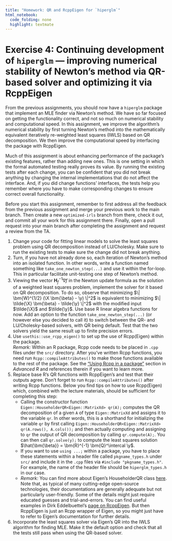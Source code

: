 ```yaml
---
title: "Homework: QR and RcppEigen for `hiperglm`"
html_notebook:
  code_folding: none
  highlight: textmate
---
```


<script type="text/x-mathjax-config">
MathJax.Hub.Config({
  TeX: {
    Macros: {
      X: "{\\boldsymbol{X}}",
      y: "{\\boldsymbol{y}}",
      bm: ["{\\boldsymbol #1}", 1]
    }
  }
});
</script>

# Exercise 4: Continuing development of `hiperglm` &mdash; improving numerical stability of Newton's method via QR-based solver and optimizing it via RcppEigen

From the previous assignments, you should now have a `hiperglm` package that implement an MLE finder via Newton's method. 
We have so far focused on getting the functionality correct, and not so much on numerical stability and computational speed.
In this assignment, we improve the algorithm's numerical stability by first turning Newton's method into the mathematically equivalent iteratively re-weighted least squares (IWLS) based on QR decomposition.
We then improve the computational speed by interfacing the package with RcppEigen.

Much of this assignment is about enhancing performance of the package's existing features, rather than adding new ones.
This is one setting in which the formal automated testing really proves its value. 
By running the existing tests after each change, you can be confident that you did not break anything by changing the internal implementations that do not affect the interface.
And, if you did change functions' interfaces, the tests help you remember where you have to make corresponding changes to ensure correct overall functionality.

Before you start this assignment, remember to first address all the feedback from the previous assignment and merge your previous work to the main branch. 
Then create a new `optimized-irls` branch from there, check it out, and commit all your work for this assignment there.
Finally, open a pull request into your main branch after completing the assignment and request a review from the TA.

1. Change your code for fitting linear models to solve the least squares problem using QR decomposition instead of LU/Cholesky.
Make sure to run the existing tests to make sure the change did not break anything.
2. Turn, if you have not already done so, each iteration of Newton's method into an isolated function.
In other words, write a function named something like `take_one_newton_step(...)` and use it within the for-loop.
This in particular facilitate unit-testing one step of Newton's method.
3. Viewing the vector $\boldsymbol{H}_f^{-1} \nabla f$ in the Newton update formula as the solution of a weighted least squares problem, implement the solver for it based on QR decomposition.
To do so, observe that minimizing $\| \bm{W}^{1/2} (\X \bm{\beta} - \y) \|^2$ is equivalent to minimizing $\| \tilde{\X} \bm{\beta} - \tilde{\y} \|^2$ with the modified input $\tilde{\X}$ and $\tilde{\y}$. 
Use base R linear algebra functions for now.
Add an option to the function `take_one_newton_step(...)` (or however else you decided to call it) to switch between the QR- and LU/Cholesky-based solvers, with QR being default.
Test that the two solvers yield the same result up to finite precision errors.
4. Use `usethis::use_rcpp_eigen()` to set up the use of Rcpp(Eigen) within the package.<br>
_Remark:_
Within an R package, Rcpp code needs to be placed in `.cpp` files under the `src/` directory. 
After you've written Rcpp functions, you need run `Rcpp::compileAttributes()` to make those functions available to the rest of the package.
See the ["Using Rcpp in a package"](https://adv-r.hadley.nz/rcpp.html#rcpp-package) section in _Advanced R_ and references therein if you want to learn more. 
5. Replace base R's QR functions with RcppEigen's and test that their outputs agree.
Don't forget to run `Rcpp::compileAttributes()` after writing Rcpp functions. 
Below you find tips on how to use Rcpp(Eigen) which, combined with the lecture materials, should be sufficient for completing this step:
    * Calling the constructor function `Eigen::HouseholderQR<Eigen::MatrixXd> qr(A);` computes the QR decomposition of a given `A` of type `Eigen::MatrixXd` and assigns it to the variable `qr`. 
    In other words, this is a shorthand for initializing the variable `qr` by first calling `Eigen::HouseholderQR<Eigen::MatrixXd> qr(A.rows(), A.cols());` and then actually computing and assigning to `    qr` the output of QR decomposition by calling `qr.compute(A);`.
    You can then call `qr.solve(y);` to compute the least squares solution $\hat{\bm{\beta}} = \bm{R}^{-1} \bm{Q}^\intercal \y$.
    * If you want to use `using ...;` within a package, you have to place these statements within a header file called `pkgname_types.h` under `src/` and include it in the `.cpp` files via `#include "pkgname_types.h"`.
    For example, the name of the header file should be `hiperglm_types.h` in our case.
    *  _Remark:_ You can find more about Eigen's HouseholderQR class  [here](https://eigen.tuxfamily.org/dox/classEigen_1_1HouseholderQR.html).
    Note that, as typical of many cutting-edge open-source technologies, their documentations are generally adequate but not particularly user-friendly.
    Some of the details might just require educated guesses and trial-and-errors. 
    You can find useful examples in Dirk Eddelbuettel's [page on RcppEigen](https://dirk.eddelbuettel.com/code/rcpp.eigen.html).
    But then RcppEigen is just an Rcpp wrapper of Eigen, so you might just have to refer to Eigen's documentation for further details. 
6. Incorporate the least squares solver via Eigen's QR into the IWLS algorithm for finding MLE.
Make it the default option and check that all the tests still pass when using the QR-based solver.
